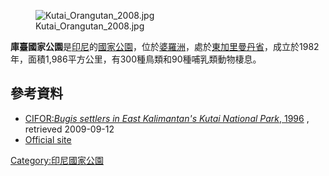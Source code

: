 {{No footnotes|time=2021-04-09T03:18:05+00:00}}
{{coord|0|22|N|117|16|E|display=title}}
[[Image:Kutai_Orangutan_2008.jpg|thumb]]

'''庫臺國家公園'''是[[印尼|印尼]]的[[國家公園|國家公園]]，位於[[婆羅洲|婆羅洲]]，處於[[東加里曼丹省|東加里曼丹省]]，成立於1982年，面積1,986平方公里，有300種鳥類和90種哺乳類動物棲息。

==參考資料==
* [http://www.cifor.cgiar.org/publications/pdf_files/SPubs/SP-Kutai.pdf CIFOR:''Bugis settlers in East Kalimantan's Kutai National Park'', 1996] {{Wayback|url=http://www.cifor.cgiar.org/publications/pdf_files/SPubs/SP-Kutai.pdf |date=20110617080416 }}, retrieved 2009-09-12
* [http://www.tnkutai.com/ Official site] {{Wayback|url=http://www.tnkutai.com/ |date=20090901223323 }}

{{Indonesia-geo-stub}}
[[Category:印尼國家公園|Category:印尼國家公園]]